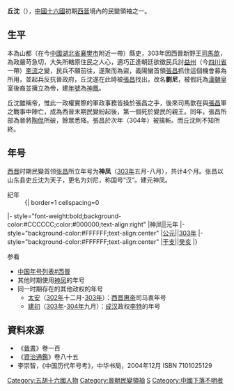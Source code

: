 '''丘沈'''（{{bd|?||?||}}），[[中國|中國]][[十六國|十六國]]初期[[西晉|西晉]]境內的民變領袖之一。
== 生平 ==
本為山都（在今[[中國|中國]][[湖北省|湖北省]][[襄樊市|襄樊市]]附近一帶）縣吏，303年因西晉新野王[[司馬歆|司馬歆]]，為政嚴苛急切，大失所轄原住民之人心，適巧正逢朝廷欲徵民兵討[[益州|益州]]（今[[四川省|四川省]]一帶）[[李流|李流]]之變，民兵不願前往，遂聚而為盜，義陽蠻首領[[張昌|張昌]]抓住這個機會募為所用，並起兵反抗晉政府，丘沈遂在此時被[[張昌|張昌]]找出，改名'''劉尼'''，被假託為[[漢朝|漢朝]]皇室後裔並擁立為帝，建[[年號|年號]]為[[神凤_(张昌)|神鳳]]。

丘沈雖稱帝，惟此一政權實際的軍政事務皆操於張昌之手，後來司馬歆在與[[張昌|張昌]]軍之戰事中陣亡，成為西晉末期民變紛起後，第一個死於變民的親王。同年，張昌所部為晉將[[陶侃|陶侃]]所破，餘眾悉降。張昌於次年（304年）被擒斬。而丘沈則不知所終。
==年号==
[[西晋|西晋]]时期民變首领[[张昌|张昌]]所立年号为'''神凤'''（[[303年|303年]]五月-八月），共计4个月。张昌以山东县吏丘沈为天子，更名为刘尼，称国号“汉”。建元神凤。
{{Eranamebox|年号= 神凤
|起讫时间= [[303年|303年]]五月-八月
|政权= 汉
|帝王= 刘尼
|历时= 4个月
|timeline= <timeline>
ImageSize  = width:200 height:50
PlotArea   = width:180 height:30 left:10 bottom:20
TimeAxis   = orientation:horizontal
DateFormat = yyyy
Period     = from:265 till:316
AlignBars  = early
ScaleMajor = increment:51 start:265
Colors =
  id:canvas value:rgb(1,1,0.85)
BackgroundColors = canvas:canvas
PlotData =
  width:15 color:black
  bar:era from:start till:end
  bar:era from:303 till:303 color:yellow
</timeline>
|说明= 神凤在西晋时期的位置
}}
;纪年
:{| border=1 cellspacing=0
|- style="font-weight:bold;background-color:#CCCCCC;color:#000000;text-align:right"
|神凤||元年
|- style="background-color:#FFFFFF;text-align:center"
|[[公元纪年|公元]]||[[303年|303年]]
|- style="background-color:#FFFFFF;text-align:center"
|[[干支纪年|干支]]||[[癸亥|癸亥]]
|}

;参看
*[[中国年号列表#西晉|中国年号列表#西晉]]
*其他时期使用[[神凤|神凤]]的年号
*同一时期存在的其他政权的年号
**[[太安_(晋)|太安]]（[[302年|302年]]十二月-[[303年|303年]]）：[[西晋|西晋]][[晋惠帝|惠帝]]司马衷年号
**[[建初_(李特)|建初]]（[[303年|303年]]-[[304年|304年]]九月）：[[成汉|成汉]]政权[[李特|李特]]的年号
== 資料來源 ==
*《[[晉書|晉書]]》卷一百
*《[[資治通鑑|資治通鑑]]》卷八十五
*李崇智，《中国历代年号考》，中华书局，2004年12月 ISBN 7101025129

{{五胡十六國}}
{{中國民變起事領袖}}

{{DEFAULTSORT:Q}}
[[Category:五胡十六國人物|Category:五胡十六國人物]]
[[Category:晉朝民變領袖|Category:晉朝民變領袖]]
[[Category:丘姓|S]]
[[Category:中國下落不明者|Category:中國下落不明者]]